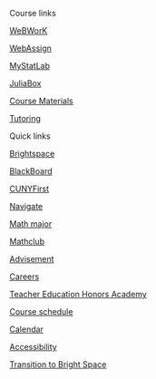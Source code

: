 ::: {.card}
:::: {.card-header}
Course links
::::


:::: {.d-grid .gap-0}
::::: {.btn .btn-light}
<i class="bi-pencil"></i>
[WeBWorK](/WeBWorK/courses.html){.btn-outline-light alt="webwork"}
:::::

::::: {.btn .btn-light}
<i class="bi-pencil"></i>
[WebAssign](https://www.webassign.net/){.btn-outline-light alt="webassign"}
:::::

::::: {.btn .btn-light}
<i class="bi-pencil"></i>
[MyStatLab](https://mlm.pearson.com/northamerica/mystatlab/){.btn-outline-light alt="mystatlab"}
:::::

::::: {.btn .btn-light}
<i class="bi-terminal-fill"></i>
[JuliaBox](/juliabox){.btn-outline-light alt="JuliaBox"}
:::::

::::: {.btn .btn-light}
<i class="bi-pencil"></i>
[Course Materials](/Undergraduate/Courses/){.btn-outline-light alt="Materials"}
:::::

::::: {.btn .btn-light}
<i class="bi-person-circle"></i>
[Tutoring](/Undergraduate/Tutoring/){.btn-outline-light alt="Tutoring"}
:::::

::::






:::: {.card-header}
Quick links
::::


::: {.d-grid .gap-0}
::::: {.btn .btn-light}
<i class="bi-journal"></i>
[Brightspace](https://brightspace.cuny.edu/){.btn-outline-light alt="brightspace"}
:::::

::::: {.btn .btn-light}
<i class="bi-journal"></i>
[BlackBoard](https://www.cuny.edu/about/administration/offices/cis/core-functions/cuny-blackboard/){.btn-outline-light alt="blackboard"}
:::::

::::: {.btn .btn-light}
<i class="bi-tools"></i>
[CUNYFirst](https://www.cuny.edu/about/administration/offices/cis/cunyfirst/){.btn-outline-light alt="cuny first"}
:::::

::::: {.btn .btn-light}
<i class="bi-tools"></i>
[Navigate](https://csi-cuny.campus.eab.com/){.btn-outline-light alt="Navigate"}
:::::

::::: {.btn .btn-light}
<i class="bi-ui-checks-grid"></i>
[Math major](/Undergraduate/Major/){.btn-outline-light alt="Major"}
:::::

::::: {.btn .btn-light}
<i class="bi-transparency"></i>
[Mathclub](https://math-csi-cuny.github.io/mathclub/){.btn-outline-light alt="Major"}
:::::

::::: {.btn .btn-light}
<i class="bi-person-check-fill"></i>
[Advisement](/Undergraduate/AdvisingDocuments/){.btn-outline-light alt="Advisement"}
:::::

::::: {.btn .btn-light}
<i class="bi-door-open"></i>
[Careers](/Undergraduate/Career/){.btn-outline-light alt="Careers in mathematics"}
:::::

::::: {.btn .btn-light}
<i class="bi-lightbulb"></i>
[Teacher Education Honors Academy](https://www.csi.cuny.edu/academics-and-research/specialized-programs/honors-programs/teacher-education-honors-academy){.btn-outline-light alt="Teacher Education Honors Academy"}
:::::

::::: {.btn .btn-light}
<i class="bi-layout-wtf"></i>
[Course schedule](/Undergraduate/Courses/CUNYFirst/){.btn-outline-light alt="Course Schedule"}
:::::

::::: {.btn .btn-light}
<i class="bi-calendar-week"></i>
[Calendar](/calendar.html){.btn-outline-light alt="College calendar"}
:::::

::::: {.btn .btn-light}
<i class="bi-pencil"></i>
[Accessibility](https://mth229.github.io/CSI-Math-ADA/){.btn-outline-light alt="Accessibility"}
:::::

::::: {.btn .btn-light}
<i class="bi-pencil"></i>
[Transition to Bright Space](/BB2BS/){.btn-outline-light alt="Brightspace"}
:::::

::::




:::

